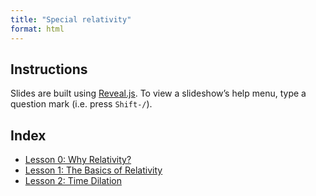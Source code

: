 ```yaml
---
title: "Special relativity"
format: html
---
```


## Instructions

Slides are built using [Reveal.js](https://revealjs.com). To view a slideshow’s help menu, type a question mark (i.e. press `Shift-/`).

## Index

* [Lesson 0: Why Relativity?](lessons/lesson-0.html)
* [Lesson 1: The Basics of Relativity](lessons/lesson-1.html)
* [Lesson 2: Time Dilation](lessons/lesson-2.html)

[q]: # "\* [Lesson 2: Time Dilation](lessons/lesson-2.html)"
[w]: # "\* This lesson was covered over two classes and talked about both the axioms of relativity and time dilation."
[e]: # "\* [Lesson 3: Length Contraction](lessons/lesson-3.html)"
[r]: # "\* [Lesson 4: Simultaneity](lessons/lesson-4.html)"
[t]: # "\* [Lesson 5: The Lorentz Transform](lessons/lesson-5.html)"
[y]: # "\* [Lesson 6: Velocity Addition](lessons/lesson-6.html)"
[u]: # "\* [Lesson 7: Invariants and Causality](lessons/lesson-7.html)"
[i]: # "\* [Lesson 8: Paradoxes](lessons/lesson-8.html)"
